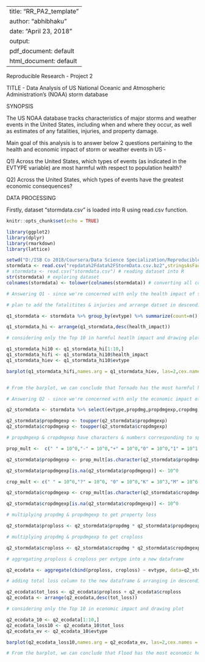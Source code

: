 
---
title: "RR_PA2_template"
author: "abhibhaku"
date: "April 23, 2018"
output:
  pdf_document: default
  html_document: default
---

Reproducible Research - Project 2

TITLE - Data Analysis of US National Oceanic and Atmospheric Administration's (NOAA) storm database

SYNOPSIS

The US NOAA database tracks characteristics of major storms and weather events in the United States, including when and where they occur, as well as estimates of any fatalities, injuries, and property damage.

Main goal of this analysis is to answer below 2 questions pertaining to the health and economic impact of storm or weather events in US - 

Q1) Across the United States, which types of events (as indicated in the EVTYPE variable) are most harmful with respect to population health?

Q2) Across the United States, which types of events have the greatest economic consequences?

DATA PROCESSING

Firstly, dataset "stormdata.csv" is loaded into R using read.csv function.

```{r setup, include = TRUE}

knitr::opts_chunk$set(echo = TRUE)

library(ggplot2)
library(dplyr)
library(rmarkdown)
library(lattice)

setwd("D:/ISB Co 2018/Coursera/Data Science Specialization/Reproducible Research/Week 4/Project 2")
stormdata <- read.csv("repdata%2Fdata%2FStormData.csv.bz2",stringsAsFactors = FALSE)
# stormdata <- read.csv("stormdata.csv") # reading dataset into R
str(stormdata) # exploring dataset
colnames(stormdata) <- tolower(colnames(stormdata)) # converting all column names to lowercase

# Answering Q1 - since we're concerned with only the health impact of storm & weather events, we will focus only on relevant columns of the dataset, namely - evtype, fatalities & injuries

# plan to add the fatalitites & injuries and arrange datset in descending order of the same

q1_stormdata <- stormdata %>% group_by(evtype) %>% summarize(count=n(),fatalities=sum(fatalities), injuries=sum(injuries)) %>% mutate(health_impact = fatalities + injuries)

q1_stormdata_hi <- arrange(q1_stormdata,desc(health_impact))

# considering only the Top 10 in harmful heatlh impact and drawing plot

q1_stormdata_hi10 <- q1_stormdata_hi[1:10,]
q1_stormdata_hifi <- q1_stormdata_hi10$health_impact
q1_stormdata_hiev <- q1_stormdata_hi10$evtype

barplot(q1_stormdata_hifi,names.arg = q1_stormdata_hiev, las=2,cex.names = 0.5, ylab="Total Fatalities & Injuries", xlab = "Event Type", main = "Top 10 Events with Harmful Health Impact")


# From the barplot, we can conclude that Tornado has the most harmful health impact among the different storm & weather events in US.

# Answering Q2 - since we're concerned with only the economic impact of storm & weather events, we will focus only on relevant columns of the dataset, namely - evtype, propdmg, propdmgexp, cropdmg & cropdmgexp

q2_stormdata <- stormdata %>% select(evtype,propdmg,propdmgexp,cropdmg,cropdmgexp)

q2_stormdata$propdmgexp <- toupper(q2_stormdata$propdmgexp)
q2_stormdata$cropdmgexp <- toupper(q2_stormdata$cropdmgexp)

# propdmgexp & cropdmgexp have characters & numbers corresponding to specific multiples which need to be matched

prop_mult <-  c(" " = 10^0,"-" = 10^0,"+" = 10^0,"0" = 10^0,"1" = 10^1, "2" = 10^2, "3" = 10^3,"4" = 10^4, "5" = 10^5, "6" = 10^6, "7" = 10^7, "8" = 10^8, "9" = 10^9, "H" = 10^2, "K" = 10^3, "M" = 10^6,"B" = 10^9)

q2_stormdata$propdmgexp <- prop_mult[as.character(q2_stormdata$propdmgexp)]

q2_stormdata$propdmgexp[is.na(q2_stormdata$propdmgexp)] <- 10^0

crop_mult <- c(" " = 10^0,"?" = 10^0, "0" = 10^0,"K" = 10^3,"M" = 10^6, "B" = 10^9)

q2_stormdata$cropdmgexp <- crop_mult[as.character(q2_stormdata$cropdmgexp)]

q2_stormdata$cropdmgexp[is.na(q2_stormdata$cropdmgexp)] <- 10^0

# multiplying propdmg & propdmgexp to get property loss

q2_stormdata$proploss <- q2_stormdata$propdmg * q2_stormdata$propdmgexp

# multiplying propdmg & propdmgexp to get croploss

q2_stormdata$croploss <- q2_stormdata$cropdmg * q2_stormdata$cropdmgexp

# aggregating proploss & croploss per evtype into a new dataframe

q2_ecodata <- aggregate(cbind(proploss, croploss) ~ evtype, data=q2_stormdata, FUN=sum)

# adding total loss column to the new dataframe & arranging in descending order

q2_ecodata$tot_loss <- q2_ecodata$proploss + q2_ecodata$croploss
q2_ecodata <- arrange(q2_ecodata,desc(tot_loss))

# considering only the Top 10 in economic impact and drawing plot

q2_ecodata_10 <- q2_ecodata[1:10,]
q2_ecodata_loss10 <- q2_ecodata_10$tot_loss
q2_ecodata_ev <- q2_ecodata_10$evtype

barplot(q2_ecodata_loss10,names.arg = q2_ecodata_ev, las=2,cex.names = 0.5, ylab="Total Property & Crop Loss", xlab = "Event Type", main = "Top 10 Events with Most Economic Impact")

# From the barplot, we can conclude that Flood has the most economic health impact among the different storm & weather events in US.

```

